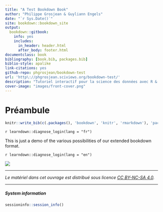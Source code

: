 ```yaml
--- 
title: "A Test Bookdown Book"
author: "Philippe Grosjean & Guyliann Engels"
date: "`r Sys.Date()`"
site: bookdown::bookdown_site
output:
  bookdown::gitbook:
    info: yes
    includes:
      in_header: header.html
      after_body: footer.html
documentclass: book
bibliography: [book.bib, packages.bib]
biblio-style: apalike
link-citations: yes
github-repo: phgrosjean/bookdown-test
url: 'http\://phgrosjean.sciviews.org/bookdown-test/'
description: "Tutoriel interactif pour la science des données avec R & SciViews-R."
cover-image: "images/front-cover.png"
---
```


# Préambule {-}

```r
knitr::write_bib(c(.packages(), 'bookdown', 'knitr', 'rmarkdown'), 'packages.bib')
```

<!--
``{r setup, include=FALSE, cache=FALSE}
knitr::read_chunk('setup.R')
# Automatically create a bib database for R packages
knitr::write_bib(c(.packages(), 'bookdown', 'knitr', 'rmarkdown'), 'packages.bib')
``

``{r bookdown-setup, include=FALSE}
``

``{r bookdown-include, echo=FALSE, results='asis'}
``
-->

`r learndown::diagnose_login(lang = "fr")`

This is just a demo of the various possibilities of our extended bookdown format.

`r learndown::diagnose_login(lang = "en")`


![](images/front-cover.png)

----

_Le matériel dans cet ouvrage est distribué sous licence [CC BY-NC-SA 4.0](https://creativecommons.org/licenses/by-nc-sa/4.0/deed.fr)._

----

##### System information {-}

```r
sessioninfo::session_info()
```
